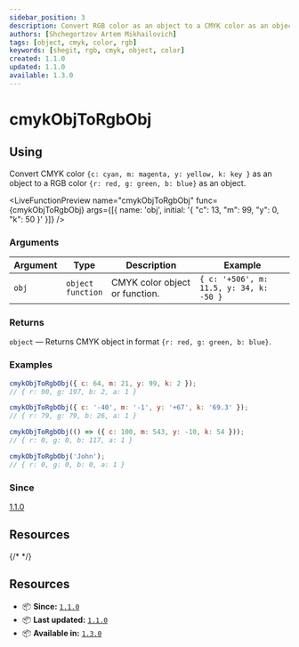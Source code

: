 ```yaml
---
sidebar_position: 3
description: Convert RGB color as an object to a CMYK color as an object
authors: [Shchegortzov Artem Mikhailovich]
tags: [object, cmyk, color, rgb]
keywords: [shegit, rgb, cmyk, object, color]
created: 1.1.0
updated: 1.1.0
available: 1.3.0
---
```



# cmykObjToRgbObj

## Using

Convert CMYK color `{c: cyan, m: magenta, y: yellow, k: key }` as an object
to a RGB color `{r: red, g: green, b: blue}` as an object.

<LiveFunctionPreview
  name="cmykObjToRgbObj"
  func={cmykObjToRgbObj}
  args={[{ name: 'obj', initial: '{ "c": 13, "m": 99, "y": 0, "k": 50 }' }]}
/>

### Arguments

| Argument | Type                       | Description                    | Example                                 |
| -------- | -------------------------- | ------------------------------ | --------------------------------------- |
| `obj`    | `object` <br /> `function` | CMYK color object or function. | `{ c: '+506', m: 11.5, y: 34, k: -50 }` |

### Returns

`object` — Returns CMYK object in format `{r: red, g: green, b: blue}`.

### Examples

```js
cmykObjToRgbObj({ c: 64, m: 21, y: 99, k: 2 });
// { r: 90, g: 197, b: 2, a: 1 }

cmykObjToRgbObj({ c: '-40', m: '-1', y: '+67', k: '69.3' });
// { r: 79, g: 79, b: 26, a: 1 }

cmykObjToRgbObj(() => ({ c: 100, m: 543, y: -10, k: 54 }));
// { r: 0, g: 0, b: 117, a: 1 }

cmykObjToRgbObj('John');
// { r: 0, g: 0, b: 0, a: 1 }
```

### Since

[1.1.0](https://www.npmjs.com/package/shegit/v/1.1.0)

## Resources

<div style={{ display: 'flex', gap: 20 }}>
  <GitHubResourceButton link="https://github.com/or-temka/shegit/tree/v1.1.0/src/functions/colors/utility/cmykObjToRgbObj" />
  {/* <CodeSandboxResourceButton link="https://codesandbox.io/p/sandbox/rgbarraytoobj-rppnwn" /> */}
</div>

## Resources

- 📦 **Since:** [`1.1.0`](https://www.npmjs.com/package/shegit/v/1.1.0)
- 📦 **Last updated:** [`1.1.0`](https://www.npmjs.com/package/shegit/v/1.1.0)
- 📦 **Available in:** [`1.3.0`](https://www.npmjs.com/package/shegit/v/1.3.0)

<div style={{ display: 'flex', gap: 20 }}>
  <GitHubResourceButton link="https://github.com/or-temka/shegit/tree/main/src/functions/colors/utility/cmykObjToRgbObj" />
</div>
